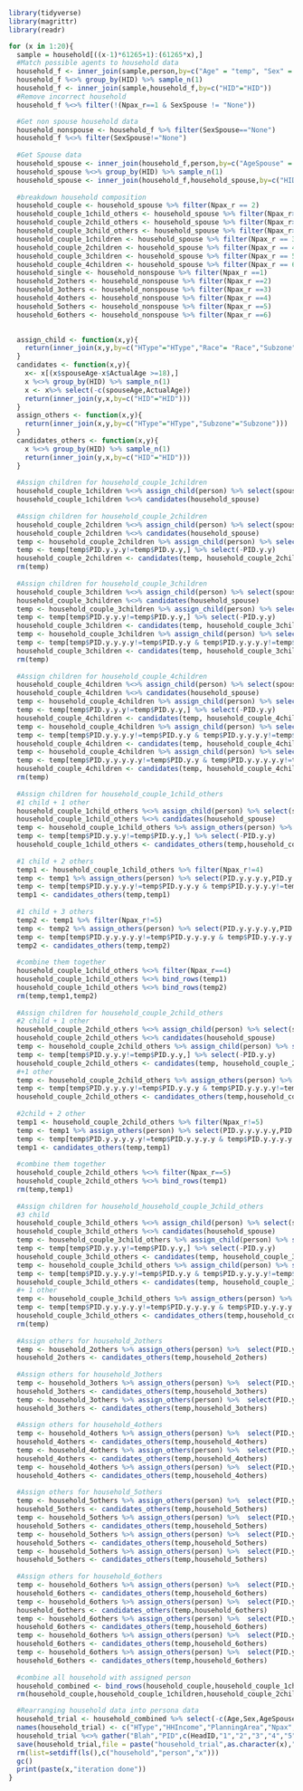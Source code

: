 ```{r message = FALSE}
library(tidyverse)
library(magrittr)
library(readr)
```
```{r}
for (x in 1:20){
  sample = household[((x-1)*61265+1):(61265*x),]
  #Match possible agents to household data 
  household_f <- inner_join(sample,person,by=c("Age" = "temp", "Sex" = "Sex","Marriage" = "Marriage", "HType" = "HType","Race"="Race","PlanningArea"="PlanningArea")) %>% select(HID,PID,Subzone)
  household_f %<>% group_by(HID) %>% sample_n(1)
  household_f <- inner_join(sample,household_f,by=c("HID"="HID"))
  #Remove incorrect household
  household_f %<>% filter(!(Npax_r==1 & SexSpouse != "None"))

  #Get non spouse household data
  household_nonspouse <- household_f %>% filter(SexSpouse=="None")
  household_f %<>% filter(SexSpouse!="None")
  
  #Get Spouse data
  household_spouse <- inner_join(household_f,person,by=c("AgeSpouse" = "temp2", "SexSpouse" = "Sex", "HType" = "HType","RaceSpouse"= "Race","Subzone"="Subzone","Marriage"="Marriage")) %>% select(HID,PID.y,NumberofChildren)
  household_spouse %<>% group_by(HID) %>% sample_n(1)
  household_spouse <- inner_join(household_f,household_spouse,by=c("HID"="HID"))
  
  #breakdown household composition
  household_couple <- household_spouse %>% filter(Npax_r == 2)
  household_couple_1child_others <- household_spouse %>% filter(Npax_r>=4 & NumberofChildren==1)
  household_couple_2child_others <- household_spouse %>% filter(Npax_r>=5 & NumberofChildren==2)
  household_couple_3child_others <- household_spouse %>% filter(Npax_r>=6 & NumberofChildren==3)
  household_couple_1children <- household_spouse %>% filter(Npax_r == 3 & NumberofChildren >=1)
  household_couple_2children <- household_spouse %>% filter(Npax_r == 4 & NumberofChildren >=2)
  household_couple_3children <- household_spouse %>% filter(Npax_r == 5 & NumberofChildren >=3)
  household_couple_4children <- household_spouse %>% filter(Npax_r == 6 & NumberofChildren >=4)
  household_single <- household_nonspouse %>% filter(Npax_r ==1)
  household_2others <- household_nonspouse %>% filter(Npax_r ==2)
  household_3others <- household_nonspouse %>% filter(Npax_r ==3)
  household_4others <- household_nonspouse %>% filter(Npax_r ==4)
  household_5others <- household_nonspouse %>% filter(Npax_r ==5)
  household_6others <- household_nonspouse %>% filter(Npax_r ==6)
  

  assign_child <- function(x,y){
    return(inner_join(x,y,by=c("HType"="HType","Race"= "Race","Subzone"="Subzone")))
  }
  candidates <- function(x,y){
    x<- x[(x$spouseAge-x$ActualAge >=18),]
    x %<>% group_by(HID) %>% sample_n(1)
    x <- x%>% select(-c(spouseAge,ActualAge))
    return(inner_join(y,x,by=c("HID"="HID")))
  }
  assign_others <- function(x,y){
    return(inner_join(x,y,by=c("HType"="HType","Subzone"="Subzone")))
  }
  candidates_others <- function(x,y){
    x %<>% group_by(HID) %>% sample_n(1)
    return(inner_join(y,x,by=c("HID"="HID")))
  }
  
  #Assign children for household_couple_1children
  household_couple_1children %<>% assign_child(person) %>% select(spouseAge,ActualAge,PID.y.y,HID)
  household_couple_1children %<>% candidates(household_spouse)
  
  #Assign children for household_couple_2children
  household_couple_2children %<>% assign_child(person) %>% select(spouseAge,ActualAge,PID.y.y,HID)
  household_couple_2children %<>% candidates(household_spouse)
  temp <- household_couple_2children %>% assign_child(person) %>% select(spouseAge,ActualAge,PID.y.y.y,PID.y.y,HID)
  temp <- temp[temp$PID.y.y.y!=temp$PID.y.y,] %>% select(-PID.y.y)
  household_couple_2children <- candidates(temp, household_couple_2children)
  rm(temp)
  
  #Assign children for household_couple_3children
  household_couple_3children %<>% assign_child(person) %>% select(spouseAge,ActualAge,PID.y.y,HID)
  household_couple_3children %<>% candidates(household_spouse)
  temp <- household_couple_3children %>% assign_child(person) %>% select(spouseAge,ActualAge,PID.y.y.y,PID.y.y,HID)
  temp <- temp[temp$PID.y.y.y!=temp$PID.y.y,] %>% select(-PID.y.y)
  household_couple_3children <- candidates(temp, household_couple_3children)
  temp <- household_couple_3children %>% assign_child(person) %>% select(spouseAge,ActualAge,PID.y.y.y.y,PID.y.y.y,PID.y.y,HID)
  temp <- temp[temp$PID.y.y.y.y!=temp$PID.y.y & temp$PID.y.y.y.y!=temp$PID.y.y.y,] %>% select(-PID.y.y,-PID.y.y.y)
  household_couple_3children <- candidates(temp, household_couple_3children)
  rm(temp)
  
  #Assign children for household_couple_4children
  household_couple_4children %<>% assign_child(person) %>% select(spouseAge,ActualAge,PID.y.y,HID)
  household_couple_4children %<>% candidates(household_spouse)
  temp <- household_couple_4children %>% assign_child(person) %>% select(spouseAge,ActualAge,PID.y.y.y,PID.y.y,HID)
  temp <- temp[temp$PID.y.y.y!=temp$PID.y.y,] %>% select(-PID.y.y)
  household_couple_4children <- candidates(temp, household_couple_4children)
  temp <- household_couple_4children %>% assign_child(person) %>% select(spouseAge,ActualAge,PID.y.y.y.y,PID.y.y.y,PID.y.y,HID)
  temp <- temp[temp$PID.y.y.y.y!=temp$PID.y.y & temp$PID.y.y.y.y!=temp$PID.y.y.y,] %>% select(-PID.y.y,-PID.y.y.y)
  household_couple_4children <- candidates(temp, household_couple_4children)
  temp <- household_couple_4children %>% assign_child(person) %>% select(spouseAge,ActualAge,PID.y.y.y.y.y,PID.y.y.y.y,PID.y.y.y,PID.y.y,HID)
  temp <- temp[temp$PID.y.y.y.y.y!=temp$PID.y.y & temp$PID.y.y.y.y.y!=temp$PID.y.y.y & temp$PID.y.y.y.y.y!=temp$PID.y.y.y.y,] %>% select(-PID.y.y,-PID.y.y.y,-PID.y.y.y.y)
  household_couple_4children <- candidates(temp, household_couple_4children)
  rm(temp)
  
  #Assign children for household_couple_1child_others
  #1 child + 1 other
  household_couple_1child_others %<>% assign_child(person) %>% select(spouseAge,ActualAge,PID.y.y,HID)
  household_couple_1child_others %<>% candidates(household_spouse)
  temp <- household_couple_1child_others %>% assign_others(person) %>% select(PID.y.y.y,PID.y.y,HID)
  temp <- temp[temp$PID.y.y.y!=temp$PID.y.y,] %>% select(-PID.y.y)
  household_couple_1child_others <- candidates_others(temp,household_couple_1child_others)
  
  #1 child + 2 others
  temp1 <- household_couple_1child_others %>% filter(Npax_r!=4)
  temp <- temp1 %>% assign_others(person) %>% select(PID.y.y.y.y,PID.y.y.y,PID.y.y,HID)
  temp <- temp[temp$PID.y.y.y.y!=temp$PID.y.y.y & temp$PID.y.y.y.y!=temp$PID.y.y,] %>% select(-PID.y.y,-PID.y.y.y)
  temp1 <- candidates_others(temp,temp1)
  
  #1 child + 3 others
  temp2 <- temp1 %>% filter(Npax_r!=5)
  temp <- temp2 %>% assign_others(person) %>% select(PID.y.y.y.y.y,PID.y.y.y.y,PID.y.y.y,PID.y.y,HID)
  temp <- temp[temp$PID.y.y.y.y.y!=temp$PID.y.y.y.y & temp$PID.y.y.y.y.y!=temp$PID.y.y.y & temp$PID.y.y.y.y.y!=temp$PID.y.y,] %>% select(-PID.y.y,-PID.y.y.y,-PID.y.y.y.y)
  temp2 <- candidates_others(temp,temp2)
  
  #combine them together
  household_couple_1child_others %<>% filter(Npax_r==4)
  household_couple_1child_others %<>% bind_rows(temp1)
  household_couple_1child_others %<>% bind_rows(temp2)
  rm(temp,temp1,temp2)
  
  #Assign children for household_couple_2child_others
  #2 child + 1 other
  household_couple_2child_others %<>% assign_child(person) %>% select(spouseAge,ActualAge,PID.y.y,HID)
  household_couple_2child_others %<>% candidates(household_spouse)
  temp <- household_couple_2child_others %>% assign_child(person) %>% select(spouseAge,ActualAge,PID.y.y.y,PID.y.y,HID)
  temp <- temp[temp$PID.y.y.y!=temp$PID.y.y,] %>% select(-PID.y.y)
  household_couple_2child_others <- candidates(temp, household_couple_2child_others)
  #+1 other
  temp <- household_couple_2child_others %>% assign_others(person) %>% select(PID.y.y.y.y,PID.y.y.y,PID.y.y,HID)
  temp <- temp[temp$PID.y.y.y.y!=temp$PID.y.y.y & temp$PID.y.y.y.y!=temp$PID.y.y,] %>% select(-PID.y.y,-PID.y.y.y)
  household_couple_2child_others <- candidates_others(temp,household_couple_2child_others)
  
  #2child + 2 other
  temp1 <- household_couple_2child_others %>% filter(Npax_r!=5)
  temp <- temp1 %>% assign_others(person) %>% select(PID.y.y.y.y.y,PID.y.y.y.y,PID.y.y.y,PID.y.y,HID)
  temp <- temp[temp$PID.y.y.y.y.y!=temp$PID.y.y.y.y & temp$PID.y.y.y.y.y!=temp$PID.y.y.y & temp$PID.y.y.y.y.y!=temp$PID.y.y,] %>% select(-PID.y.y,-PID.y.y.y,-PID.y.y.y.y)
  temp1 <- candidates_others(temp,temp1)
  
  #combine them together
  household_couple_2child_others %<>% filter(Npax_r==5)
  household_couple_2child_others %<>% bind_rows(temp1)
  rm(temp,temp1)
  
  #Assign children for household_household_couple_3child_others
  #3 child 
  household_couple_3child_others %<>% assign_child(person) %>% select(spouseAge,ActualAge,PID.y.y,HID)
  household_couple_3child_others %<>% candidates(household_spouse)
  temp <- household_couple_3child_others %>% assign_child(person) %>% select(spouseAge,ActualAge,PID.y.y.y,PID.y.y,HID)
  temp <- temp[temp$PID.y.y.y!=temp$PID.y.y,] %>% select(-PID.y.y)
  household_couple_3child_others <- candidates(temp, household_couple_3child_others)
  temp <- household_couple_3child_others %>% assign_child(person) %>% select(spouseAge,ActualAge,PID.y.y.y.y,PID.y.y.y,PID.y.y,HID)
  temp <- temp[temp$PID.y.y.y.y!=temp$PID.y.y & temp$PID.y.y.y.y!=temp$PID.y.y.y,] %>% select(-PID.y.y,-PID.y.y.y)
  household_couple_3child_others <- candidates(temp, household_couple_3child_others)
  #+ 1 other
  temp <- household_couple_3child_others %>% assign_others(person) %>% select(PID.y.y.y.y.y,PID.y.y.y.y,PID.y.y.y,PID.y.y,HID)
  temp <- temp[temp$PID.y.y.y.y.y!=temp$PID.y.y.y.y & temp$PID.y.y.y.y.y!=temp$PID.y.y.y & temp$PID.y.y.y.y.y!=temp$PID.y.y,] %>% select(-PID.y.y,-PID.y.y.y,-PID.y.y.y.y)
  household_couple_3child_others <- candidates_others(temp,household_couple_3child_others)
  rm(temp)
  
  #Assign others for household_2others
  temp <- household_2others %>% assign_others(person) %>%  select(PID.y,HID)
  household_2others <- candidates_others(temp,household_2others)
  
  #Assign others for household_3others
  temp <- household_3others %>% assign_others(person) %>%  select(PID.y,HID)
  household_3others <- candidates_others(temp,household_3others)
  temp <- household_3others %>% assign_others(person) %>%  select(PID.y.y,HID)
  household_3others <- candidates_others(temp,household_3others)
  
  #Assign others for household_4others
  temp <- household_4others %>% assign_others(person) %>%  select(PID.y,HID)
  household_4others <- candidates_others(temp,household_4others)
  temp <- household_4others %>% assign_others(person) %>%  select(PID.y.y,HID)
  household_4others <- candidates_others(temp,household_4others)
  temp <- household_4others %>% assign_others(person) %>%  select(PID.y.y.y,HID)
  household_4others <- candidates_others(temp,household_4others)
  
  #Assign others for household_5others
  temp <- household_5others %>% assign_others(person) %>%  select(PID.y,HID)
  household_5others <- candidates_others(temp,household_5others)
  temp <- household_5others %>% assign_others(person) %>%  select(PID.y.y,HID)
  household_5others <- candidates_others(temp,household_5others)
  temp <- household_5others %>% assign_others(person) %>%  select(PID.y.y.y,HID)
  household_5others <- candidates_others(temp,household_5others)
  temp <- household_5others %>% assign_others(person) %>%  select(PID.y.y.y.y,HID)
  household_5others <- candidates_others(temp,household_5others)
  
  #Assign others for household_6others
  temp <- household_6others %>% assign_others(person) %>%  select(PID.y,HID)
  household_6others <- candidates_others(temp,household_6others)
  temp <- household_6others %>% assign_others(person) %>%  select(PID.y.y,HID)
  household_6others <- candidates_others(temp,household_6others)
  temp <- household_6others %>% assign_others(person) %>%  select(PID.y.y.y,HID)
  household_6others <- candidates_others(temp,household_6others)
  temp <- household_6others %>% assign_others(person) %>%  select(PID.y.y.y.y,HID)
  household_6others <- candidates_others(temp,household_6others)
  temp <- household_6others %>% assign_others(person) %>%  select(PID.y.y.y.y.y,HID)
  household_6others <- candidates_others(temp,household_6others)
  
  #combine all household with assigned person
  household_combined <- bind_rows(household_couple,household_couple_1children,household_couple_2children,household_couple_3children,household_couple_4children,household_couple_1child_others,household_couple_2child_others,household_couple_3child_others,household_single,household_2others,household_3others,household_4others,household_5others,household_6others)
  rm(household_couple,household_couple_1children,household_couple_2children,household_couple_3children,household_couple_4children,household_couple_1child_others,household_couple_2child_others,household_couple_3child_others,household_single,household_2others,household_3others,household_4others,household_5others,household_6others)

  #Rearranging household data into persona data
  household_trial <- household_combined %>% select(-c(Age,Sex,AgeSpouse,RaceSpouse,SexSpouse,Marriage,Npax,Race,spouseAge,NumberofChildren))
  names(household_trial) <- c("HType","HHIncome","PlanningArea","Npax","HID","HeadID","Subzone","1","2","3","4","5")
  household_trial %<>% gather("Blah","PID",c(HeadID,"1","2","3","4","5")) %>% select(-Blah) %>% filter(!is.na(PID)) %>% arrange(HID) %>% left_join(person,by=c("PID"="PID","Subzone"="Subzone","PlanningArea"="PlanningArea","HType"="HType")) %>% select(-c(temp,temp2,ActualAge,NumberofChildren))
  save(household_trial,file = paste("household_trial",as.character(x),".RData",sep = ""))
  rm(list=setdiff(ls(),c("household","person","x")))
  gc()
  print(paste(x,"iteration done"))
}
```
  
